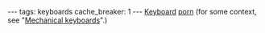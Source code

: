 ---
tags: keyboards
cache_breaker: 1
---
[http://www.keyboardco.com/keyboard_details.asp?PRODUCT=848 Keyboard] [http://www.diatec.co.jp/en/det.php?prod_c=774 porn] (for some context, see "[[Mechanical keyboards]]".)
